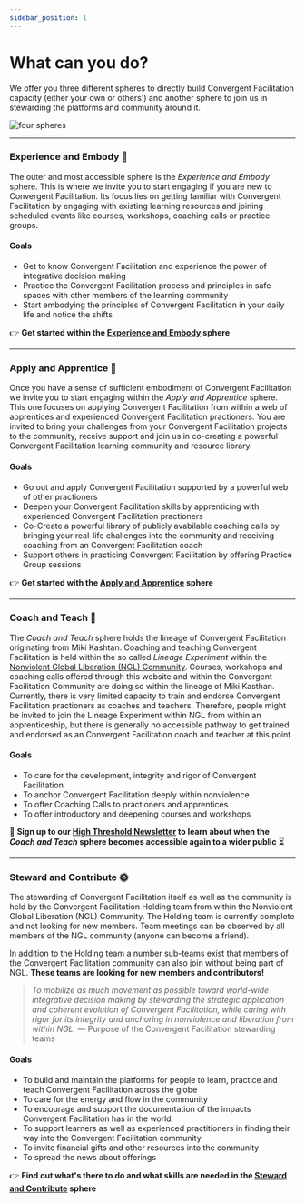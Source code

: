 ```yaml
---
sidebar_position: 1
---
```


# What can you do?

We offer you three different spheres to directly build Convergent Facilitation capacity (either your own or others') and another sphere to join us in stewarding the platforms and community around it. 

![four spheres](/img/four_spheres.png)

---- 

### Experience and Embody :deciduous_tree:

The outer and most accessible sphere is the *Experience and Embody* sphere. This is where we invite you to start engaging if you are new to Convergent Facilitation. Its focus lies on getting familiar with Convergent Facilitation by engaging with existing learning resources and joining scheduled events like courses, workshops, coaching calls or practice groups.

#### Goals
- Get to know Convergent Facilitation and experience the power of integrative decision making 
- Practice the Convergent Facilitation process and principles in safe spaces with other members of the learning community
- Start embodying the principles of Convergent Facilitation in your daily life and notice the shifts

:point_right:  **Get started within the [Experience and Embody](/engage/experience-and-embody/intro) sphere**

----

### Apply and Apprentice :herb:

Once you have a sense of sufficient embodiment of Convergent Facilitation we invite you to start engaging within the _Apply and Apprentice_ sphere. This one focuses on applying Convergent Facilitation from within a web of apprentices and experienced Convergent Facilitation practioners. You are invited to bring your challenges from your Convergent Facilitation projects to the community, receive support and join us in co-creating a powerful Convergent Facilitation learning community and resource library.

#### Goals
- Go out and apply Convergent Facilitation supported by a powerful web of other practioners
- Deepen your Convergent Facilitation skills by apprenticing with experienced Convergent Facilitation practioners
- Co-Create a powerful library of publicly avabilable coaching calls by bringing your real-life challenges into the community and receiving coaching from an Convergent Facilitation coach
- Support others in practicing Convergent Facilitation by offering Practice Group sessions

:point_right:  **Get started with the [Apply and Apprentice](/engage/apply-and-apprentice/intro) sphere**


----

### Coach and Teach :seedling: 

The _Coach and Teach_ sphere holds the lineage of Convergent Facilitation originating from Miki Kashtan. Coaching and teaching Convergent Facilitation is held within the so called *Lineage Experiment* within the [Nonviolent Global Liberation (NGL) Community](https://nglcommunity.org). Courses, workshops and coaching calls offered through this website and within the Convergent Facilitation Community are doing so within the lineage of Miki Kasthan. Currently, there is very limited capacity to train and endorse Convergent Facilitation practioners as coaches and teachers. Therefore, people might be invited to join the Lineage Experiment within NGL from within an apprenticeship, but there is generally no accessible pathway to get trained and endorsed as an Convergent Facilitation coach and teacher at this point.


#### Goals
- To care for the development, integrity and rigor of Convergent Facilitation 
- To anchor Convergent Facilitation deeply within nonviolence
- To offer Coaching Calls to practioners and apprentices
- To offer introductory and deepening courses and workshops


:e-mail: **Sign up to our [High Threshold Newsletter](/contact#high-threshold-newsletter) to learn about when the *Coach and Teach* sphere becomes accessible again to a wider public** :hourglass_flowing_sand: 

----

### Steward and Contribute :sun_with_face:

The stewarding of Convergent Facilitation itself as well as the community is held by the Convergent Facilitation Holding team from within the Nonviolent Global Liberation (NGL) Community. The Holding team is currently complete and not looking for new members. Team meetings can be observed by all members of the NGL community (anyone can become a friend). 

In addition to the Holding team a number sub-teams exist that members of the Convergent Facilitation community can also join without being part of NGL. **These teams are looking for new members and contributors!**


> *To mobilize as much movement as possible toward world-wide integrative decision making by stewarding the strategic application and coherent evolution of Convergent Facilitation, while caring with rigor for its integrity and anchoring in nonviolence and liberation from within NGL.* — Purpose of the Convergent Facilitation stewarding teams

#### Goals
- To build and maintain the platforms for people to learn, practice and teach Convergent Facilitation across the globe
- To care for the energy and flow in the community
- To encourage and support the documentation of the impacts Convergent Facilitation has in the world
- To support learners as well as experienced practitioners in finding their way into the Convergent Facilitation community
- To invite financial gifts and other resources into the community
- To spread the news about offerings

:point_right:  **Find out what's there to do and what skills are needed in the [Steward and Contribute](/engage/steward-and-contribute/intro) sphere**

